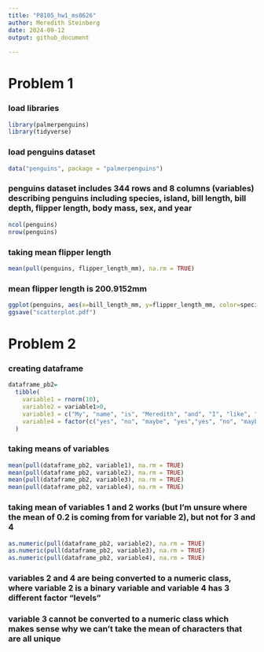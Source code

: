 ```yaml
---
title: "P8105_hw1_ms8626"
author: Meredith Steinberg
date: 2024-09-12
output: github_document
  
---
```

# Problem 1
### load libraries
```r
library(palmerpenguins)
library(tidyverse)
```

### load penguins dataset
```r
data("penguins", package = "palmerpenguins")
```

### penguins dataset includes 344 rows and 8 columns (variables) describing penguins including species, island, bill length, bill depth, flipper length, body mass, sex, and year
```r
ncol(penguins)
nrow(penguins)
```

### taking mean flipper length
```r
mean(pull(penguins, flipper_length_mm), na.rm = TRUE)
```
### mean flipper length is 200.9152mm

```r
ggplot(penguins, aes(x=bill_length_mm, y=flipper_length_mm, color=species)) + geom_point()
ggsave("scatterplot.pdf")
```

# Problem 2

### creating dataframe 
```r
dataframe_pb2=
  tibble(
    variable1 = rnorm(10), 
    variable2 = variable1>0,
    variable3 = c("My", "name", "is", "Meredith", "and", "I", "like", "flowers", "very", "much"),
    variable4 = factor(c("yes", "no", "maybe", "yes","yes", "no", "maybe", "yes", "maybe", "yes"))
  )
```

### taking means of variables
```r
mean(pull(dataframe_pb2, variable1), na.rm = TRUE)
mean(pull(dataframe_pb2, variable2), na.rm = TRUE)
mean(pull(dataframe_pb2, variable3), na.rm = TRUE)
mean(pull(dataframe_pb2, variable4), na.rm = TRUE)
```
### taking mean of variables 1 and 2 works (but I'm unsure where the mean of 0.2 is coming from for variable 2), but not for 3 and 4

```r
as.numeric(pull(dataframe_pb2, variable2), na.rm = TRUE)
as.numeric(pull(dataframe_pb2, variable3), na.rm = TRUE)
as.numeric(pull(dataframe_pb2, variable4), na.rm = TRUE)
```
### variables 2 and 4 are being converted to a numeric class, where variable 2 is a binary variable and variable 4 has 3 different factor "levels"
### variable 3 cannot be converted to a numeric class which makes sense why we can't take the mean of characters that are all unique


